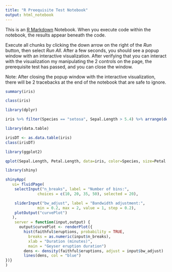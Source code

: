 ```yaml
---
title: "R Preequisite Test Notebook"
output: html_notebook
---
```


This is an [R Markdown](http://rmarkdown.rstudio.com) Notebook. When you execute code within the notebook, the results appear beneath the code. 

Execute all chunks by clicking the down arrow on the right of the *Run* button, then select *Run All*.  After a few seconds, you should see a popup window with an interactive visualization.  After verifying that you can interact with the visualization my manipulating the 2 controls on the page, the prerequisite test has passed, and you can close the window.

Note: After closing the popup window with the interactive visualization, there will be 2 tracebacks at the end of the notebook that are safe to ignore. 

```r
summary(iris)
```
```r
class(iris)
```
```r
library(dplyr)

iris %>% filter(Species == "setosa", Sepal.Length > 5.4) %>% arrange(desc(Petal.Length))
```

```r
library(data.table)

irisDT <- as.data.table(iris)
class(irisDT)
```

```r
library(ggplot2)

qplot(Sepal.Length, Petal.Length, data=iris, color=Species, size=Petal.Width)
```


```r
library(shiny)

shinyApp(
   ui= fluidPage(
    selectInput("n_breaks", label = "Number of bins:",
              choices = c(10, 20, 35, 50), selected = 20),

    sliderInput("bw_adjust", label = "Bandwidth adjustment:",
              min = 0.2, max = 2, value = 1, step = 0.2),
    plotOutput("curvePlot")
   ),
    server = function(input,output) {
      output$curvePlot <- renderPlot({
        hist(faithful$eruptions, probability = TRUE,
          breaks = as.numeric(input$n_breaks),
          xlab = "Duration (minutes)",
          main = "Geyser eruption duration")
        dens <- density(faithful$eruptions, adjust = input$bw_adjust)
        lines(dens, col = "blue")
})}
)
```
